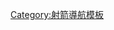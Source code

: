 {{navbox
|name = 世界室內射箭錦標賽
|title = 世界室內射箭錦標賽
|state = {{{state|autocollapse}}}
|bodyclass = hlist
|image = [[Image:Archery pictogram.svg|50px]]

|group1=
|list1=
* [[1991年世界室內射箭錦標賽|1991]]
* [[1993年世界室內射箭錦標賽|1993]]
* [[1995年世界室內射箭錦標賽|1995]]
* [[1997年世界室內射箭錦標賽|1997]]
* [[1999年世界室內射箭錦標賽|1999]]
* [[2001年世界室內射箭錦標賽|2001]]
* [[2003年世界室內射箭錦標賽|2003]]
* [[2005年世界室內射箭錦標賽|2005]]
* [[2007年世界室內射箭錦標賽|2007]]
* [[2009年世界室內射箭錦標賽|2009]]
* [[2012年世界室內射箭錦標賽|2012]]
* [[2014年世界室內射箭錦標賽|2014]]
* [[2016年世界室內射箭錦標賽|2016]]
* [[2018年世界室內射箭錦標賽|2018]]
}}<noinclude>[[Category:射箭導航模板]]</noinclude>